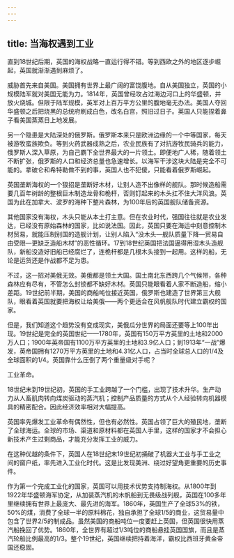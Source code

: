 ```yaml
---
---
---
```

title: 当海权遇到工业
---

直到18世纪后期，英国的海权战略一直运行得不错。等到西欧之外的地区逐步崛起，英国就渐渐遇到麻烦了。

威胁首先来自美国。美国拥有世界上最广阔的富饶腹地。自从美国独立，英国的小规模陆军就对美国无能为力。1814年，英国曾经攻占过海边河口上的华盛顿，并放火烧城。但限于陆军规模，英军对上百万平方公里的腹地毫无办法。美国人夺回华盛顿之后把烧黑的总统府刷成白色，改名白宫，照旧过日子。英国人只能捏着鼻子看美国蒸蒸日上地发展。

另一个隐患是大陆深处的俄罗斯。俄罗斯本来只是欧洲边缘的一个中等国家，每天被游牧蛮族欺负。等到火药武器成熟之后，农业民族有了对抗游牧民骑兵的能力，俄罗斯人深入草原，为自己霸下全世界最大的一片领土。即便地广人稀，随着领土不断扩张，俄罗斯的人口和经济总量也急速增长。以海军干涉这块大陆是完全不可能的。拿破仑和希特勒做不到的事，英国人也不犯傻，只能看着俄罗斯崛起。

英国垄断海权的一个狠招是垄断好木材，让别人造不出像样的舰队。那时候造船需要几百年树龄的整根巨木制造龙骨和桅杆，否则钉起来的木头扛不住大洋风浪。英国为此在加拿大、波罗的海种下整片森林，为100年后的英国舰队储备资源。

其他国家没有海权，木头只能从本土打主意。但在农业时代，强国往往就是农业发达，已经没有原始森林的国家，比如说法国。因此，英国只要在海运中刻意控制木材贸易，就能压制别国的造舰计划，让别人陷入“没木头—舰队质量下降—贸易自由受限—更缺乏造船木材”的恶性循环。17到18世纪英国把法国逼得用湿木头造舰队，新船没造好旧船已经腐烂了，连桅杆都是几根木头接到一起用。这样的船，无论是运货还是作战都不足为患。

不过，这一招对美俄无效。美俄都是领土大国。国土南北东西跨几个气候带，各种森林应有尽有，不管怎么封锁都不缺好木材。英国只能眼看着人家不断造船，缩小差距。19世纪前半期，美国的商船吨位接近英国，俄罗斯也建造了世界第三大舰队，眼看着英国就要把海权让给美俄——两个更适合在风帆舰队时代建立霸权的国家。

但是，我们知道这个趋势没有变成现实，美俄瓜分世界的局面还要等上100年出现。19世纪是完全的英国世纪——1780年，英国有150万平方英里的土地和2000万人口；1900年英帝国有1100万平方英里的土地和3.9亿人口；到1913年“一战”爆发，英帝国拥有1270万平方英里的土地和4.31亿人口，占当时全球总人口的1/4及全球面积的1/4。英国靠什么压倒了两个重量级对手呢？

工业革命。

18世纪末到19世纪初，英国的手工业跨越了一个门槛，出现了技术升华。生产动力从人畜肌肉转向煤炭驱动的蒸汽机；控制产品质量的方式从个人经验转向机器模具的精密配合。因此经济效率相对大幅提高。

英国率先爆发工业革命有偶然性，但也有必然性。英国占领了巨大的殖民地，垄断了全球海运。全球的市场、渠道和原材料都在英国人手里，这样的国家才不会担心新技术产生过剩商品，才能充分发挥工业的威力。

在这种优越的条件下，英国人在18世纪末19世纪初捅破了机器大工业与手工业之间的窗户纸，率先进入工业化时代。这是比发现美洲、绕过好望角更重要的历史事件。

作为第一个完成工业化的国家，英国可以用技术优势支持制海权。从1800年到1922年华盛顿海军协定，从加装蒸汽机的木帆船到无畏级战列舰，英国在100多年里继续拥有世界上最庞大、最先进的海军。1860年，英国生产了全球53%的铁，50%的煤，消费了全球一半的原料棉花，独自承担了全球1/5的商业，这贸易量中包含了世界2/5的制成品。虽然美国的商船吨位一度要赶上英国，但英国很快用蒸汽船挽回了优势。1860年，全世界有超过1/3吨位的商船悬挂英国国旗，而且是蒸汽轮船比例最高的1/3。整个19世纪，英国继续把持着海洋，霸权比西班牙黄金帝国还稳固。